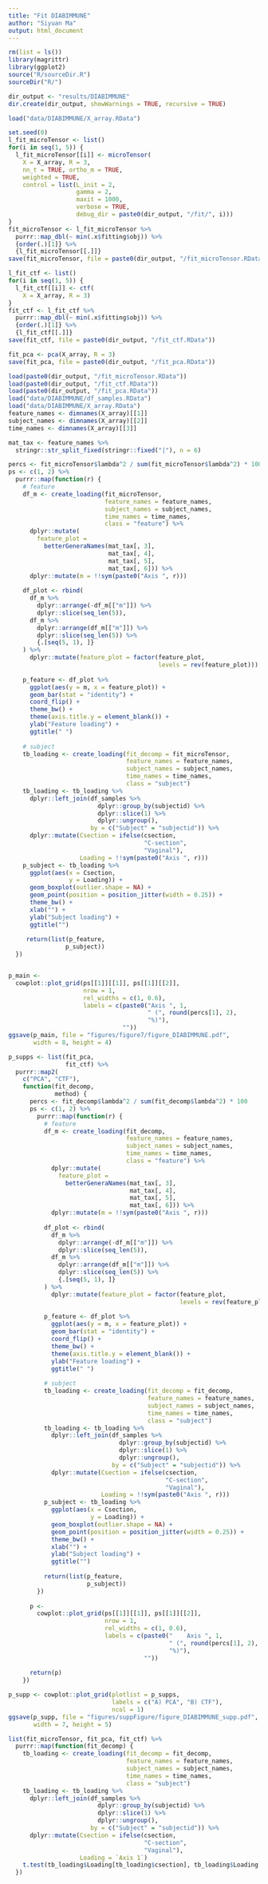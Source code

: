 ```yaml
---
title: "Fit DIABIMMUNE"
author: "Siyuan Ma"
output: html_document
---
```


```r
rm(list = ls())
library(magrittr)
library(ggplot2)
source("R/sourceDir.R")
sourceDir("R/")

dir_output <- "results/DIABIMMUNE"
dir.create(dir_output, showWarnings = TRUE, recursive = TRUE)
```

```r
load("data/DIABIMMUNE/X_array.RData")

set.seed(0)
l_fit_microTensor <- list()
for(i in seq(1, 5)) {
  l_fit_microTensor[[i]] <- microTensor(
    X = X_array, R = 3, 
    nn_t = TRUE, ortho_m = TRUE,
    weighted = TRUE,
    control = list(L_init = 2,
                   gamma = 2,
                   maxit = 1000,
                   verbose = TRUE,
                   debug_dir = paste0(dir_output, "/fit/", i)))
}
fit_microTensor <- l_fit_microTensor %>% 
  purrr::map_dbl(~ min(.x$fitting$obj)) %>% 
  {order(.)[1]} %>% 
  {l_fit_microTensor[[.]]}
save(fit_microTensor, file = paste0(dir_output, "/fit_microTensor.RData"))

l_fit_ctf <- list()
for(i in seq(1, 5)) {
  l_fit_ctf[[i]] <- ctf(
    X = X_array, R = 3)
}
fit_ctf <- l_fit_ctf %>% 
  purrr::map_dbl(~ min(.x$fitting$obj)) %>% 
  {order(.)[1]} %>% 
  {l_fit_ctf[[.]]}
save(fit_ctf, file = paste0(dir_output, "/fit_ctf.RData"))

fit_pca <- pca(X_array, R = 3)
save(fit_pca, file = paste0(dir_output, "/fit_pca.RData"))
```

```r
load(paste0(dir_output, "/fit_microTensor.RData"))
load(paste0(dir_output, "/fit_ctf.RData"))
load(paste0(dir_output, "/fit_pca.RData"))
load("data/DIABIMMUNE/df_samples.RData")
load("data/DIABIMMUNE/X_array.RData")
feature_names <- dimnames(X_array)[[1]]
subject_names <- dimnames(X_array)[[2]]
time_names <- dimnames(X_array)[[3]]

mat_tax <- feature_names %>% 
  stringr::str_split_fixed(stringr::fixed("|"), n = 6)

percs <- fit_microTensor$lambda^2 / sum(fit_microTensor$lambda^2) * 100
ps <- c(1, 2) %>% 
  purrr::map(function(r) {
    # feature
    df_m <- create_loading(fit_microTensor,
                           feature_names = feature_names,
                           subject_names = subject_names,
                           time_names = time_names,
                           class = "feature") %>% 
      dplyr::mutate(
        feature_plot = 
          betterGeneraNames(mat_tax[, 3],
                            mat_tax[, 4],
                            mat_tax[, 5],
                            mat_tax[, 6])) %>% 
      dplyr::mutate(m = !!sym(paste0("Axis ", r)))
    
    df_plot <- rbind(
      df_m %>% 
        dplyr::arrange(-df_m[["m"]]) %>% 
        dplyr::slice(seq_len(5)),
      df_m %>% 
        dplyr::arrange(df_m[["m"]]) %>% 
        dplyr::slice(seq_len(5)) %>% 
        {.[seq(5, 1), ]}
    ) %>% 
      dplyr::mutate(feature_plot = factor(feature_plot, 
                                          levels = rev(feature_plot)))
    
    p_feature <- df_plot %>% 
      ggplot(aes(y = m, x = feature_plot)) +
      geom_bar(stat = "identity") +
      coord_flip() +
      theme_bw() +
      theme(axis.title.y = element_blank()) +
      ylab("Feature loading") +
      ggtitle(" ")
    
    # subject
    tb_loading <- create_loading(fit_decomp = fit_microTensor,
                                 feature_names = feature_names,
                                 subject_names = subject_names,
                                 time_names = time_names,
                                 class = "subject")
    tb_loading <- tb_loading %>% 
      dplyr::left_join(df_samples %>% 
                         dplyr::group_by(subjectid) %>% 
                         dplyr::slice(1) %>% 
                         dplyr::ungroup(), 
                       by = c("Subject" = "subjectid")) %>% 
      dplyr::mutate(Csection = ifelse(csection,
                                      "C-section",
                                      "Vaginal"),
                    Loading = !!sym(paste0("Axis ", r)))
    p_subject <- tb_loading %>% 
      ggplot(aes(x = Csection,
                 y = Loading)) +
      geom_boxplot(outlier.shape = NA) +
      geom_point(position = position_jitter(width = 0.25)) +
      theme_bw() +
      xlab("") +
      ylab("Subject loading") + 
      ggtitle("")
    
     return(list(p_feature,
                p_subject))
  })


p_main <- 
  cowplot::plot_grid(ps[[1]][[1]], ps[[1]][[2]],
                     nrow = 1,
                     rel_widths = c(1, 0.6),
                     labels = c(paste0("Axis ", 1,
                                       " (", round(percs[1], 2),
                                       "%)"),
                                ""))
ggsave(p_main, file = "figures/figure7/figure_DIABIMMUNE.pdf",
       width = 8, height = 4)
```

```r
p_supps <- list(fit_pca,
                fit_ctf) %>% 
  purrr::map2(
    c("PCA", "CTF"),
    function(fit_decomp,
             method) {
      percs <- fit_decomp$lambda^2 / sum(fit_decomp$lambda^2) * 100
      ps <- c(1, 2) %>% 
        purrr::map(function(r) {
          # feature
          df_m <- create_loading(fit_decomp,
                                 feature_names = feature_names,
                                 subject_names = subject_names,
                                 time_names = time_names,
                                 class = "feature") %>% 
            dplyr::mutate(
              feature_plot = 
                betterGeneraNames(mat_tax[, 3],
                                  mat_tax[, 4],
                                  mat_tax[, 5],
                                  mat_tax[, 6])) %>% 
            dplyr::mutate(m = !!sym(paste0("Axis ", r)))
          
          df_plot <- rbind(
            df_m %>% 
              dplyr::arrange(-df_m[["m"]]) %>% 
              dplyr::slice(seq_len(5)),
            df_m %>% 
              dplyr::arrange(df_m[["m"]]) %>% 
              dplyr::slice(seq_len(5)) %>% 
              {.[seq(5, 1), ]}
          ) %>% 
            dplyr::mutate(feature_plot = factor(feature_plot, 
                                                levels = rev(feature_plot)))
          
          p_feature <- df_plot %>% 
            ggplot(aes(y = m, x = feature_plot)) +
            geom_bar(stat = "identity") +
            coord_flip() +
            theme_bw() +
            theme(axis.title.y = element_blank()) +
            ylab("Feature loading") +
            ggtitle(" ")
          
          # subject
          tb_loading <- create_loading(fit_decomp = fit_decomp,
                                       feature_names = feature_names,
                                       subject_names = subject_names,
                                       time_names = time_names,
                                       class = "subject")
          tb_loading <- tb_loading %>% 
            dplyr::left_join(df_samples %>% 
                               dplyr::group_by(subjectid) %>% 
                               dplyr::slice(1) %>% 
                               dplyr::ungroup(), 
                             by = c("Subject" = "subjectid")) %>% 
            dplyr::mutate(Csection = ifelse(csection,
                                            "C-section",
                                            "Vaginal"),
                          Loading = !!sym(paste0("Axis ", r)))
          p_subject <- tb_loading %>% 
            ggplot(aes(x = Csection,
                       y = Loading)) +
            geom_boxplot(outlier.shape = NA) +
            geom_point(position = position_jitter(width = 0.25)) +
            theme_bw() +
            xlab("") +
            ylab("Subject loading") + 
            ggtitle("")
          
          return(list(p_feature,
                      p_subject))
        })
      
      p <- 
        cowplot::plot_grid(ps[[1]][[1]], ps[[1]][[2]],
                           nrow = 1,
                           rel_widths = c(1, 0.6),
                           labels = c(paste0("    Axis ", 1,
                                             " (", round(percs[1], 2),
                                             "%)"),
                                      ""))
      
      return(p)
    })

p_supp <- cowplot::plot_grid(plotlist = p_supps,
                             labels = c("A) PCA", "B) CTF"),
                             ncol = 1)
ggsave(p_supp, file = "figures/suppFigure/figure_DIABIMMUNE_supp.pdf",
       width = 7, height = 5)
```

```r
list(fit_microTensor, fit_pca, fit_ctf) %>% 
  purrr::map(function(fit_decomp) {
    tb_loading <- create_loading(fit_decomp = fit_decomp,
                                 feature_names = feature_names,
                                 subject_names = subject_names,
                                 time_names = time_names,
                                 class = "subject")
    tb_loading <- tb_loading %>% 
      dplyr::left_join(df_samples %>% 
                         dplyr::group_by(subjectid) %>% 
                         dplyr::slice(1) %>% 
                         dplyr::ungroup(), 
                       by = c("Subject" = "subjectid")) %>% 
      dplyr::mutate(Csection = ifelse(csection,
                                      "C-section",
                                      "Vaginal"),
                    Loading = `Axis 1`)
    t.test(tb_loading$Loading[tb_loading$csection], tb_loading$Loading[!tb_loading$csection])
  })
```